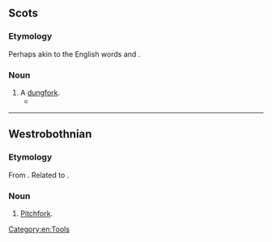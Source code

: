 ==Scots==

===Etymology===
Perhaps akin to the English words {{m|en|grope}} and {{m|en|gripe}}.

===Noun===
{{sco-noun}}

# A [[dungfork]].
#* {{quote-book
|lang=sco
|year=1785
|title={{w|Halloween (poem)|Halloween}}
|first=Robert|last=Burns
|authorlink=Robert Burns
|passage=He marches thro' amang the stacks, / Tho' he was something sturtin; / The '''graip''' he for a harrow taks, / An' haurls at his curpin;
}}

[[Category:en:Tools]]

----

==Westrobothnian==

===Etymology===
From {{inh|gmq-bot|non|greip}}. Related to {{m|gmq-bot|griip}}.

===Noun===
{{head|gmq-bot|noun|g=f|definite|graipa}}

# [[pitchfork|Pitchfork]].

{{topics|gmq-bot|Agriculture|Tools}}